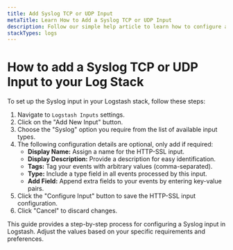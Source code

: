 ```yaml
---
title: Add Syslog TCP or UDP Input
metaTitle: Learn How to Add a Syslog TCP or UDP Input
description: Follow our simple help article to learn how to configure a Syslog TCP or UDP Input on your Logstash Instance
stackTypes: logs
---
```


# How to add a Syslog TCP or UDP Input to your Log Stack

To set up the Syslog input in your Logstash stack, follow these steps:

1. Navigate to `Logstash Inputs` settings.
2. Click on the "Add New Input" button.
3. Choose the "Syslog" option you require from the list of available input types.
4. The following configuration details are optional, only add if required:
   - **Display Name:** Assign a name for the HTTP-SSL input.
   - **Display Description:** Provide a description for easy identification.
   - **Tags:** Tag your events with arbitrary values (comma-separated).
   - **Type:** Include a type field in all events processed by this input.
   - **Add Field:** Append extra fields to your events by entering key-value pairs.
5. Click the "Configure Input" button to save the HTTP-SSL input configuration.
6. Click "Cancel" to discard changes.

This guide provides a step-by-step process for configuring a Syslog input in Logstash. 
Adjust the values based on your specific requirements and preferences.